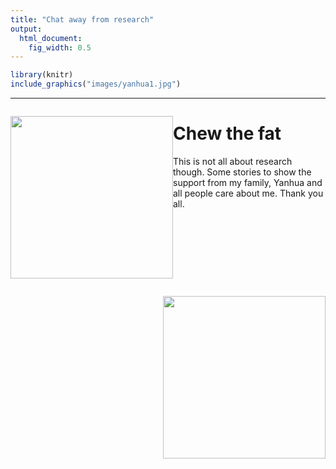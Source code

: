 ```yaml
---
title: "Chat away from research"
output:
  html_document:
    fig_width: 0.5
---
```


```r
library(knitr)
include_graphics("images/yanhua1.jpg")
```

----------

<div style="float: left; position: relative"><img src="images/group.jpg" width = "260" />
</div>

<div class = "col-md-8">

<div style="float: right; position: relative"><img src="images/family.jpg" width = "260" />
</div>

# Chew the fat
This is not all about research though. Some stories to show the support from my family, Yanhua and all people care about me. Thank you all.

